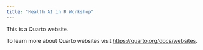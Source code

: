 ```yaml
---
title: "Health AI in R Workshop"
---
```


This is a Quarto website.

To learn more about Quarto websites visit <https://quarto.org/docs/websites>.
